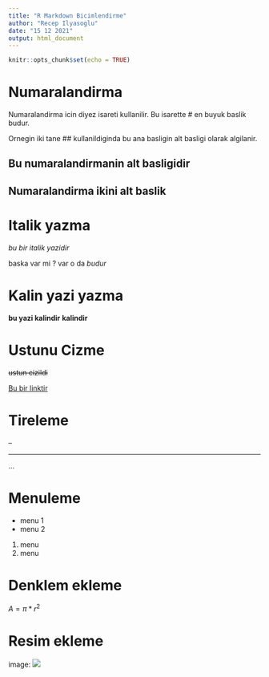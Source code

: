 ```yaml
---
title: "R Markdown Bicimlendirme"
author: "Recep Ilyasoglu"
date: "15 12 2021"
output: html_document
---
```


```r
knitr::opts_chunk$set(echo = TRUE)
```

# Numaralandirma

Numaralandirma icin diyez isareti kullanilir. Bu isarette # en buyuk baslik budur. 

Ornegin iki tane ## kullanildiginda bu ana basligin alt basligi olarak algilanir.

## Bu numaralandirmanin alt basligidir

## Numaralandirma ikini alt baslik


# Italik yazma

*bu bir italik yazidir*

baska var mi ? var o da _budur_


# Kalin yazi yazma

**bu yazi kalindir**    __kalindir__


# Ustunu Cizme

~~ustun cizildi~~

[Bu bir linktir](https://www.rstudio.com)

# Tireleme

--

---

...

# Menuleme

* menu 1
* menu 2

1. menu
2. menu

# Denklem ekleme

$A = \pi*r^{2}$

# Resim ekleme

image: ![](tropikal.jpg)








